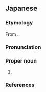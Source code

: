 ==Japanese==
{{DEFAULTSORT:とらきゅら'}}
{{swp|lang=ja}}

===Etymology===
From {{bor|ja|en|Dracula}}.

===Pronunciation===
{{ja-pron|acc=0|acc_ref=NHK|acc2=2|acc2_ref=NHK}}

===Proper noun===
{{ja-pos|proper}}

# {{l|en|Dracula}}

===References===
<references/>

{{C|ja|Fictional characters}}
